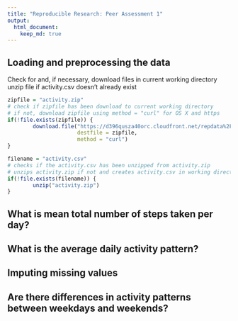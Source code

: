 ```yaml
---
title: "Reproducible Research: Peer Assessment 1"
output: 
  html_document:
    keep_md: true
---
```



## Loading and preprocessing the data
Check for and, if necessary, download files in current working directory
unzip file if activity.csv doesn't already exist
```r

zipfile = "activity.zip"
# check if zipfile has been download to current working directory
# if not, download zipfile using method = "curl" for OS X and https
if(!file.exists(zipfile)) {
        download.file("https://d396qusza40orc.cloudfront.net/repdata%2Fdata%2Factivity.zip",
                      destfile = zipfile,
                      method = "curl")
}

filename = "activity.csv"
# checks if the activity.csv has been unzipped from activity.zip
# unzips activity.zip if not and creates activity.csv in working directory
if(!file.exists(filename)) {
        unzip("activity.zip")
}
```

## What is mean total number of steps taken per day?



## What is the average daily activity pattern?



## Imputing missing values



## Are there differences in activity patterns between weekdays and weekends?
